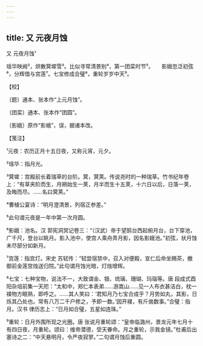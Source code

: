 ```yaml
---
---
---
```

title: 又 元夜月蚀
---



又 元夜月蚀¹





瑶华映阙²，烘散蓂墀雪³。比似寻常清景别⁴，第一团栾时节⁵。　　影娥忽泛初弦⁶，分辉借与宫莲⁷。七宝修成合璧⁸，重轮岁岁中天⁹。





【校】


〔题〕通本、张本作“上元月蚀”。

〔团栾〕通本、张本作“团圆”。

〔影娥〕原作“影蛾”，误，据诸本改。





【笺注】


¹元夜：农历正月十五日夜，又称元宵，元夕。

²瑶华：指月光。

³蓂墀：宫殿前长着瑞草的台阶。蓂，蓂荚。传说尧时的一种瑞草。竹书纪年卷上：“有草夹阶而生，月朔始生一荚，月半而生十五荚，十六日以后，日落一荚，及晦而尽。……名曰蓂荚。”

⁴曹植公宴诗：“明月澄清景，列宿正参差。”

⁵此句谓元夜是一年中第一次月圆。

⁶影娥：池名。汉 郭宪洞冥记卷三：“（汉武）帝于望鹄台西起俯月台，台下穿池，广千尺，登台以眺月。影入池中，使宫人乘舟弄月影，因名影娥池。”初弦，状月蚀未尽部分如新月。

⁷宫莲：指宫灯。宋史 苏轼传：“轼尝宿禁中，召入对便殿，宣仁后命坐赐茶，撤御前金莲宫烛送归院。”此句谓月蚀光暗，灯烛增辉。

⁸七宝：七种宝物，说法不一，大致谓金、银、琉璃、珊瑚、玛瑙等。唐 段成式酉阳杂俎前集一天咫：“太和中，郑仁本表弟……游嵩山……见一人布衣甚洁白，枕一襆物方眠熟，即呼之。……其人笑曰：‘君知月乃七宝合成乎？月势如丸，其影，日烁其凸处也。常有八万二千户修之，予即一数。’因开襆，有斤凿数事。”合璧：指月。汉书 律历志上：“日月如合璧，五星如连珠。”

⁹重轮：日月外围所现之光圈。唐 张说月重轮颂：“皇帝临潞州，景龙元年七月十有四日夜，月重轮。颂曰：维帝潜德，受天眷命。月之重轮，示我金镜。”杜甫后出塞诗之二：“中天悬明月，令严夜寂寥。”二句谓月蚀后重圆。